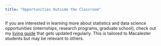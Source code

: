 ```yaml
---
title: "Opportunities Outside the Classroom"
---
```



If you are interested in learning more about statistics and data science opportunities (internships, research programs, graduate school), check out my [living guide](https://docs.google.com/document/d/19wlevPT0p1WF7oG9ccFEN5MrRXJBK9zHuSkVSoel6v8/edit?usp=sharing) that gets updated regularly. This is tailored to Macalester students but may be relevant to others.